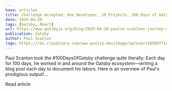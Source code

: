 ```yaml
---
base: articles
title: Challenge Accepted, One Developer, 10 Projects, 100 Days of Gatsby
date: 2020-04-20
tags: [Gatsby, React]
url: https://www.gatsbyjs.org/blog/2020-04-20-paulie-scanlons-journey-of-100-days/
publication: Gatsby
author: Paul Scanlon
logo: https://res.cloudinary.com/www-paulie-dev/image/upload/v1658077182/paulie.dev/Logos/gatsby-logo_dgbkjm.png
---
```


Paul Scanlon took the #100DaysOfGatsby challenge quite literally: Each day for 100 days, he worked in and around the
Gatsby ecosystem—writing a blog post each day to document his labors. Here is an overview of Paul's prodigious
output!...

<CtaExternal href='https://www.gatsbyjs.org/blog/2020-04-20-paulie-scanlons-journey-of-100-days'>
  Read article
</CtaExternal>
